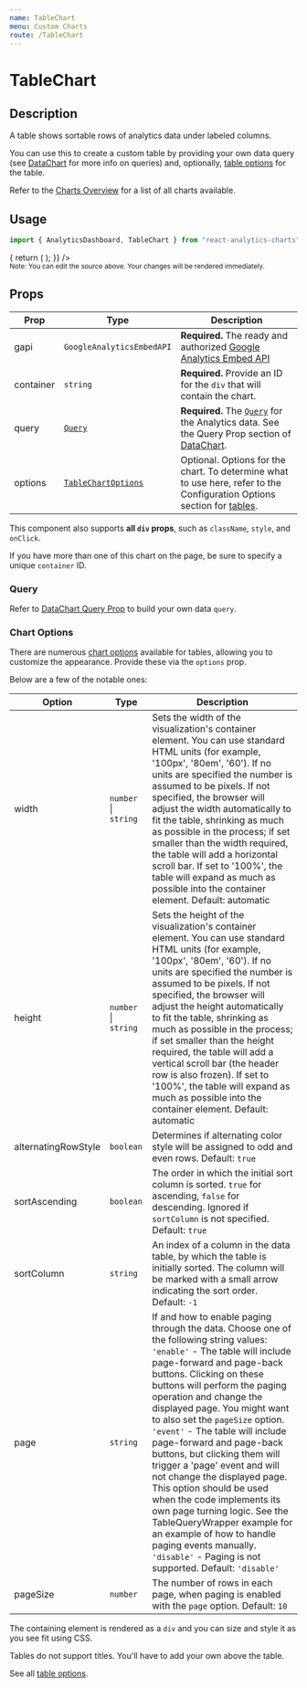 ```yaml
---
name: TableChart
menu: Custom Charts
route: /TableChart
---
```



<h1>TableChart</h1>

## Description

A table shows sortable rows of analytics data under labeled columns.

You can use this to create a custom table by providing your own data query (see [DataChart](/DataChart) for more info on queries) and,
optionally, [table options](https://developers.google.com/chart/interactive/docs/gallery/table#configuration-options) for the table.

Refer to the [Charts Overview](/charts) for a list of all charts available.

## Usage

```jsx
import { AnalyticsDashboard, TableChart } from "react-analytics-charts";
```

<Playground>
  <AnalyticsDashboard
    authOptions={{ clientId }}
    renderCharts={(gapi, viewId) => {
      return (
        <TableChart
          gapi={gapi}
          query={{
            ids: viewId,
            "start-date": "28daysAgo",
            "end-date": "today",
            metrics: "ga:pageviews",
            dimensions: "ga:pagePath",
          }}
          container="pageviews-per-path-chart"
          options={{
            sortAscending: false,
            sortColumn: 1,
          }}
        />
      );
    }}
  />
</Playground>
<br />
<small>
  Note: You can edit the source above. Your changes will be rendered
  immediately.
</small>

## Props

| Prop      | Type                                                                                                            | Description                                                                                                                                                                                                        |
| --------- | --------------------------------------------------------------------------------------------------------------- | ------------------------------------------------------------------------------------------------------------------------------------------------------------------------------------------------------------------ |
| gapi      | `GoogleAnalyticsEmbedAPI`                                                                                       | **Required.** The ready and authorized [Google Analytics Embed API](https://justinmahar.github.io/react-use-analytics-api/)                                                                                        |
| container | `string`                                                                                                        | **Required.** Provide an ID for the `div` that will contain the chart.                                                                                                                                             |
| query     | [`Query`](/DataChart#query-prop)                                                                                | **Required.** The [`Query`](/DataChart#query-prop) for the Analytics data. See the Query Prop section of [DataChart](/DataChart).                                                                                  |
| options   | [`TableChartOptions`](https://developers.google.com/chart/interactive/docs/gallery/table#configuration-options) | Optional. Options for the chart. To determine what to use here, refer to the Configuration Options section for [tables](https://developers.google.com/chart/interactive/docs/gallery/table#configuration-options). |

This component also supports **all `div` props**, such as `className`, `style`, and `onClick`.

If you have more than one of this chart on the page, be sure to specify a unique `container` ID.

### Query

Refer to [DataChart Query Prop](/DataChart#query-prop) to build your own data `query`.

### Chart Options

There are numerous [chart options](https://developers.google.com/chart/interactive/docs/gallery/table#configuration-options) available for
tables, allowing you to customize the appearance. Provide these via the `options` prop.

Below are a few of the notable ones:

| Option              | Type                     | Description                                                                                                                                                                                                                                                                                                                                                                                                                                                                                                                                                                                                                                                                                                      |
| ------------------- | ------------------------ | ---------------------------------------------------------------------------------------------------------------------------------------------------------------------------------------------------------------------------------------------------------------------------------------------------------------------------------------------------------------------------------------------------------------------------------------------------------------------------------------------------------------------------------------------------------------------------------------------------------------------------------------------------------------------------------------------------------------- |
| width               | `number` &#124; `string` | Sets the width of the visualization's container element. You can use standard HTML units (for example, '100px', '80em', '60'). If no units are specified the number is assumed to be pixels. If not specified, the browser will adjust the width automatically to fit the table, shrinking as much as possible in the process; if set smaller than the width required, the table will add a horizontal scroll bar. If set to '100%', the table will expand as much as possible into the container element. Default: automatic                                                                                                                                                                                    |
| height              | `number` &#124; `string` | Sets the height of the visualization's container element. You can use standard HTML units (for example, '100px', '80em', '60'). If no units are specified the number is assumed to be pixels. If not specified, the browser will adjust the height automatically to fit the table, shrinking as much as possible in the process; if set smaller than the height required, the table will add a vertical scroll bar (the header row is also frozen). If set to '100%', the table will expand as much as possible into the container element. Default: automatic                                                                                                                                                   |
| alternatingRowStyle | `boolean`                | Determines if alternating color style will be assigned to odd and even rows. Default: `true`                                                                                                                                                                                                                                                                                                                                                                                                                                                                                                                                                                                                                     |
| sortAscending       | `boolean`                | The order in which the initial sort column is sorted. `true` for ascending, `false` for descending. Ignored if `sortColumn` is not specified. Default: `true`                                                                                                                                                                                                                                                                                                                                                                                                                                                                                                                                                    |
| sortColumn          | `string`                 | An index of a column in the data table, by which the table is initially sorted. The column will be marked with a small arrow indicating the sort order. Default: `-1`                                                                                                                                                                                                                                                                                                                                                                                                                                                                                                                                            |
| page                | `string`                 | If and how to enable paging through the data. Choose one of the following string values: `'enable'` - The table will include page-forward and page-back buttons. Clicking on these buttons will perform the paging operation and change the displayed page. You might want to also set the `pageSize` option. `'event'` - The table will include page-forward and page-back buttons, but clicking them will trigger a 'page' event and will not change the displayed page. This option should be used when the code implements its own page turning logic. See the TableQueryWrapper example for an example of how to handle paging events manually. `'disable'` - Paging is not supported. Default: `'disable'` |
| pageSize            | `number`                 | The number of rows in each page, when paging is enabled with the `page` option. Default: `10`                                                                                                                                                                                                                                                                                                                                                                                                                                                                                                                                                                                                                    |

The containing element is rendered as a `div` and you can size and style it as you see fit using CSS.

Tables do not support titles. You'll have to add your own above the table.

See all [table options](https://developers.google.com/chart/interactive/docs/gallery/table#configuration-options).
